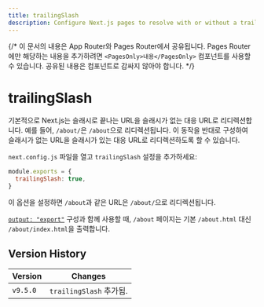 ```yaml
---
title: trailingSlash
description: Configure Next.js pages to resolve with or without a trailing slash.
---
```


{/* 이 문서의 내용은 App Router와 Pages Router에서 공유됩니다. Pages Router에만 해당하는 내용을 추가하려면 `<PagesOnly>내용</PagesOnly>` 컴포넌트를 사용할 수 있습니다. 공유된 내용은 컴포넌트로 감싸지 않아야 합니다. */}

# trailingSlash

기본적으로 Next.js는 슬래시로 끝나는 URL을 슬래시가 없는 대응 URL로 리디렉션합니다. 예를 들어, `/about/`은 `/about`으로 리디렉션됩니다. 이 동작을 반대로 구성하여 슬래시가 없는 URL을 슬래시가 있는 대응 URL로 리디렉션하도록 할 수 있습니다.

`next.config.js` 파일을 열고 `trailingSlash` 설정을 추가하세요:

```js filename="next.config.js"
module.exports = {
  trailingSlash: true,
}
```

이 옵션을 설정하면 `/about`과 같은 URL은 `/about/`으로 리디렉션됩니다.

[`output: "export"`](/docs/app/building-your-application/deploying/static-exports) 구성과 함께 사용할 때, `/about` 페이지는 기본 `/about.html` 대신 `/about/index.html`을 출력합니다.

## Version History

| Version  | Changes                 |
| -------- | ----------------------- |
| `v9.5.0` | `trailingSlash` 추가됨. |
